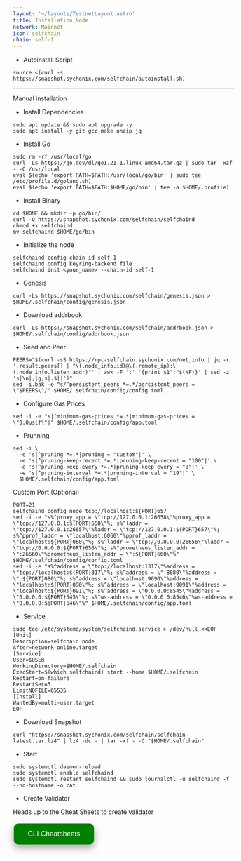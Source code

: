 ```yaml
---
layout: '~/layouts/TestnetLayout.astro'
title: Installation Node
network: Mainnet
icon: selfchain
chain: self-1
---
```


- Autoinstall Script
```
source <(curl -s https://snapshot.sychonix.com/selfchain/autoinstall.sh) 
```
------
Manual installation

- Install Dependencies
```
sudo apt update && sudo apt upgrade -y 
sudo apt install -y git gcc make unzip jq
```

- Install Go
```
sudo rm -rf /usr/local/go
curl -Ls https://go.dev/dl/go1.21.1.linux-amd64.tar.gz | sudo tar -xzf - -C /usr/local
eval $(echo 'export PATH=$PATH:/usr/local/go/bin' | sudo tee /etc/profile.d/golang.sh)
eval $(echo 'export PATH=$PATH:$HOME/go/bin' | tee -a $HOME/.profile)
```

- Install Binary
```
cd $HOME && mkdir -p go/bin/
curl -O https://snapshot.sychonix.com/selfchain/selfchaind
chmod +x selfchaind
mv selfchaind $HOME/go/bin
```
- Initialize the node
```
selfchaind config chain-id self-1
selfchaind config keyring-backend file
selfchaind init <your_name> --chain-id self-1
```

- Genesis
```
curl -Ls https://snapshot.sychonix.com/selfchain/genesis.json > $HOME/.selfchain/config/genesis.json 
```
- Download addrbook
```
curl -Ls https://snapshot.sychonix.com/selfchain/addrbook.json > $HOME/.selfchain/config/addrbook.json
```
- Seed and Peer
```
PEERS="$(curl -sS https://rpc-selfchain.sychonix.com/net_info | jq -r '.result.peers[] | "\(.node_info.id)@\(.remote_ip):\(.node_info.listen_addr)"' | awk -F ':' '{print $1":"$(NF)}' | sed -z 's|\n|,|g;s|.$||')"
sed -i.bak -e "s/^persistent_peers *=.*/persistent_peers = \"$PEERS\"/" $HOME/.selfchain/config/config.toml
```
- Configure Gas Prices
```
sed -i -e "s|^minimum-gas-prices *=.*|minimum-gas-prices = \"0.0uslf\"|" $HOME/.selfchain/config/app.toml
```
- Prunning
```
sed -i \
  -e 's|^pruning *=.*|pruning = "custom"|' \
  -e 's|^pruning-keep-recent *=.*|pruning-keep-recent = "100"|' \
  -e 's|^pruning-keep-every *=.*|pruning-keep-every = "0"|' \
  -e 's|^pruning-interval *=.*|pruning-interval = "19"|' \
  $HOME/.selfchain/config/app.toml
```
Custom Port (Optional)
```
PORT=21
selfchaind config node tcp://localhost:${PORT}657
sed -i -e "s%^proxy_app = \"tcp://127.0.0.1:26658\"%proxy_app = \"tcp://127.0.0.1:${PORT}658\"%; s%^laddr = \"tcp://127.0.0.1:26657\"%laddr = \"tcp://127.0.0.1:${PORT}657\"%; s%^pprof_laddr = \"localhost:6060\"%pprof_laddr = \"localhost:${PORT}060\"%; s%^laddr = \"tcp://0.0.0.0:26656\"%laddr = \"tcp://0.0.0.0:${PORT}656\"%; s%^prometheus_listen_addr = \":26660\"%prometheus_listen_addr = \":${PORT}660\"%" $HOME/.selfchain/config/config.toml
sed -i -e "s%^address = \"tcp://localhost:1317\"%address = \"tcp://localhost:${PORT}317\"%; s%^address = \":8080\"%address = \":${PORT}080\"%; s%^address = \"localhost:9090\"%address = \"localhost:${PORT}090\"%; s%^address = \"localhost:9091\"%address = \"localhost:${PORT}091\"%; s%^address = \"0.0.0.0:8545\"%address = \"0.0.0.0:${PORT}545\"%; s%^ws-address = \"0.0.0.0:8546\"%ws-address = \"0.0.0.0:${PORT}546\"%" $HOME/.selfchain/config/app.toml
```

- Service
```
sudo tee /etc/systemd/system/selfchaind.service > /dev/null <<EOF
[Unit]
Description=selfchain node
After=network-online.target
[Service]
User=$USER
WorkingDirectory=$HOME/.selfchain
ExecStart=$(which selfchaind) start --home $HOME/.selfchain
Restart=on-failure
RestartSec=5
LimitNOFILE=65535
[Install]
WantedBy=multi-user.target
EOF
```
- Download Snapshot
```
curl "https://snapshot.sychonix.com/selfchain/selfchain-latest.tar.lz4" | lz4 -dc - | tar -xf - -C "$HOME/.selfchain"
```

- Start
```
sudo systemctl daemon-reload
sudo systemctl enable selfchaind
sudo systemctl restart selfchaind && sudo journalctl -u selfchaind -f --no-hostname -o cat
```

 - Create Validator

Heads up to the Cheat Sheets to create validator

<a href="https://service.sychonix.com/mainnet/selfchain/cheat" >
  <button style="background-color: green; border: none; color: white; padding: 15px 32px; text-align: center; text-decoration: none; display: inline-block; font-size: 16px; margin: 4px 2px; cursor: pointer; border-radius: 10px; box-shadow: 0 8px 16px 0 rgba(0,0,0,0.2), 0 6px 20px 0 rgba(0,0,0,0.19);" onmouseover="this.style.boxShadow='0 0 0 4px rgba(0,255,0,0.5)'" onmouseout="this.style.boxShadow='0 8px 16px 0 rgba(0,0,0,0.2), 0 6px 20px 0 rgba(0,0,0,0.19)'">CLI Cheatsheets</button>
</a>
